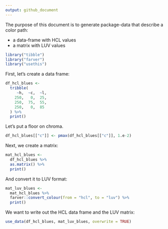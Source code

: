 ```yaml
---
output: github_document
---
```


The purpose of this document is to generate package-data that describe a color path:

- a data-frame with HCL values
- a matrix with LUV values

```r
library("tibble")
library("farver")
library("usethis")
```

First, let's create a data frame:

```r
df_hcl_blues <- 
  tribble(
     ~h,  ~c,  ~l,
    250,   0,  25,
    250,  75,  55,
    250,   0,  85
  ) %>%
  print()
```

Let's put a floor on chroma.

```r
df_hcl_blues[["c"]] <- pmax(df_hcl_blues[["c"]], 1.e-2)
```

Next, we create a matrix:

```r
mat_hcl_blues <- 
  df_hcl_blues %>%
  as.matrix() %>% 
  print()
```

And convert it to LUV format:

```r
mat_luv_blues <- 
  mat_hcl_blues %>%
  farver::convert_colour(from = "hcl", to = "luv") %>%
  print()
```

We want to write out the HCL data frame and the LUV matrix:

```r
use_data(df_hcl_blues, mat_luv_blues, overwrite = TRUE)
```
